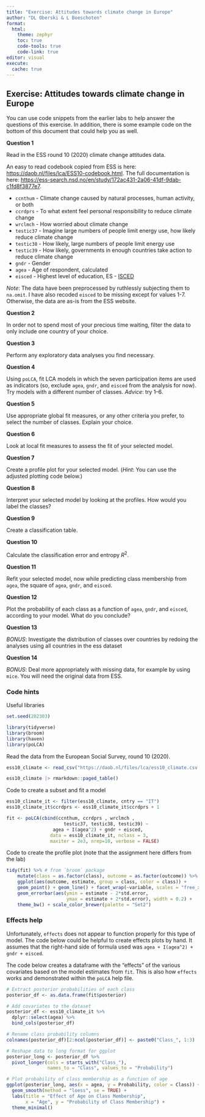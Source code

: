 ```yaml
---
title: "Exercise: Attitudes towards climate change in Europe"
author: "DL Oberski & L Boeschoten"
format: 
  html:
    theme: zephyr
    toc: true
    code-tools: true
    code-link: true
editor: visual
execute:
  cache: true
---
```


## Exercise: Attitudes towards climate change in Europe

You can use code snippets from the earlier labs to help answer the questions of this exercise. In addition, there is some example code on the bottom of this document that could help you as well. 

**Question 1**

Read in the ESS round 10  (2020) climate change attitudes data.

An easy to read codebook copied from ESS is here: <https://daob.nl/files/lca/ESS10-codebook.html>. The full documentation is here: <https://ess-search.nsd.no/en/study/172ac431-2a06-41df-9dab-c1fd8f3877e7>.

   - `ccnthum` - Climate change caused by natural processes, human activity, or both
   - `ccrdprs` - To what extent feel personal responsibility to reduce climate change
   - `wrclmch` - How worried about climate change
   - `testic37` - Imagine large numbers of people limit energy use, how likely reduce climate change
   - `testic38` - How likely, large numbers of people limit energy use
   - `testic39` - How likely, governments in enough countries take action to reduce climate change
  - `gndr` - Gender 
  -  `agea` - Age of respondent, calculated 
  - `eisced` -  Highest level of education, ES - [ISCED](https://ec.europa.eu/eurostat/statistics-explained/index.php?title=International_Standard_Classification_of_Education_(ISCED))

_Note_: The data have been preprocessed by ruthlessly subjecting them to `na.omit`. I have also recoded `eisced` to be missing except for values 1-7. Otherwise, the data are as-is from the ESS website.

**Question 2**

In order not to spend most of your precious time waiting, filter the data to only include one country of your choice. 

**Question 3**

Perform any exploratory data analyses you find necessary. 

**Question 4**

Using `poLCA`, fit LCA models in which the seven participation items are used as indicators (so, exclude `agea`, `gndr`, and `eisced` from the analysis for now). Try models with a different number of classes. _Advice_: try 1--6. 

**Question 5**

Use appropriate global fit measures, or any other criteria you prefer, to select the number of classes. Explain your choice.

**Question 6**

Look at local fit measures to assess the fit of your selected model. 

**Question 7**

Create a profile plot for your selected model. (_Hint_: You can use the adjusted plotting code below.)

**Question 8**

Interpret your selected model by looking at the profiles. How would you label the classes?

**Question 9**

Create a classification table.

**Question 10**

Calculate the classification error and entropy $R^2$. 

**Question 11**

Refit your selected model, now while predicting class membership from `agea`, the square of `agea`, `gndr`, and `eisced`. 

**Question 12**

Plot the probability of each class as a function of `agea`, `gndr`, and `eisced`, according to your model. What do you conclude?

**Question 13**

_BONUS_: Investigate the distribution of classes over countries by redoing the analyses using all countries in the ess dataset

**Question 14**

_BONUS_: Deal more appropriately with missing data, for example by using `mice`. You will need the original data from ESS.

### Code hints

Useful libraries

```r
set.seed(202303)

library(tidyverse)
library(broom) 
library(haven)
library(poLCA)
```


Read the data from the European Social Survey, round 10 (2020). 

```r
ess10_climate <- read_csv("https://daob.nl/files/lca/ess10_climate.csv.gz") 

ess10_climate |> rmarkdown::paged_table()
```

Code to create a subset and fit a model 
```r
ess10_climate_it <- filter(ess10_climate, cntry == "IT")
ess10_climate_it$ccrdprs <- ess10_climate_it$ccrdprs + 1

fit <- poLCA(cbind(ccnthum, ccrdprs , wrclmch , 
                     testic37, testic38, testic39) ~ 
                 agea + I(agea^2) + gndr + eisced, 
                data = ess10_climate_it, nclass = 3, 
                maxiter = 2e3, nrep=10, verbose = FALSE)
```

Code to create the profile plot (note that the assignment here differs from the lab)

```r
tidy(fit) %>% # from `broom` package
    mutate(class = as.factor(class), outcome = as.factor(outcome)) %>%
    ggplot(aes(outcome, estimate, group = class, color = class)) +
    geom_point() + geom_line() + facet_wrap(~variable, scales = "free_x")+
    geom_errorbar(aes(ymin = estimate - 2*std.error, 
                      ymax = estimate + 2*std.error), width = 0.2) +
    theme_bw() + scale_color_brewer(palette = "Set2")
```

### Effects help

Unfortunately, `effects` does not appear to function properly for this type of model. The code below could be helpful to create effects plots by hand. It assumes that the right-hand side of formula used was `agea + I(agea^2) + gndr + eisced`.

The code below creates a dataframe with the "effects" of the various covariates based on the model estimates from `fit`. This is also how `effects` works and demonstrated within the `poLCA` help file. 


```r
# Extract posterior probabilities of each class
posterior_df <- as.data.frame(fit$posterior)

# Add covariates to the dataset
posterior_df <- ess10_climate_it %>%
  dplyr::select(agea) %>%
  bind_cols(posterior_df)

# Rename class probability columns
colnames(posterior_df)[2:ncol(posterior_df)] <- paste0("Class_", 1:3)

# Reshape data to long format for ggplot
posterior_long <- posterior_df %>%
  pivot_longer(cols = starts_with("Class_"), 
               names_to = "Class", values_to = "Probability")

# Plot probability of class membership as a function of age
ggplot(posterior_long, aes(x = agea, y = Probability, color = Class)) +
  geom_smooth(method = "loess", se = TRUE) +
  labs(title = "Effect of Age on Class Membership",
       x = "Age", y = "Probability of Class Membership") +
  theme_minimal()
```
